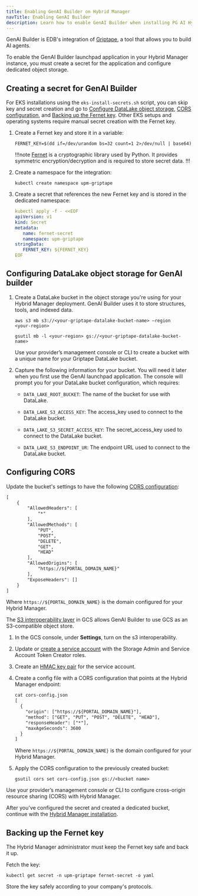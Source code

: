 ```yaml
---
title: Enabling GenAI Builder on Hybrid Manager
navTitle: Enabling GenAI Builder
description: Learn how to enable GenAI Builder when installing PG AI Hybrid Manager.
---
```


GenAI Builder is EDB's integration of [Griptape](https://www.griptape.ai/), a tool that allows you to build AI agents.

To enable the GenAI Builder launchpad application in your Hybrid Manager instance, you must create a secret for the application and configure dedicated object storage.

## Creating a secret for GenAI Builder

For EKS installations using the `eks-install-secrets.sh` script, you can skip key and secret creation and go to [Configure DataLake object storage](#configuring-datalake-object-storage-for-genai-builder), [CORS configuration](#configuring-cors), and [Backing up the Fernet key](#backing-up-the-fernet-key). Other EKS setups and operating systems require manual secret creation with the Fernet key.

1.  Create a Fernet key and store it in a variable: 

    ```shell
    FERNET_KEY=$(dd if=/dev/urandom bs=32 count=1 2>/dev/null | base64)
    ```

    !!!note
    [Fernet](https://github.com/fernet/spec/) is a cryptographic library used by Python. It provides symmetric encryption/decryption and is required to store secret data.
    !!!

1.  Create a namespace for the integration:

    ```shell
    kubectl create namespace upm-griptape
    ```

1.  Create a secret that references the new Fernet key and is stored in the dedicated namespace: 

    ```yaml
    kubectl apply -f - <<EOF
    apiVersion: v1
    kind: Secret
    metadata:
       name: fernet-secret
       namespace: upm-griptape
    stringData:
       FERNET_KEY: ${FERNET_KEY}
    EOF
    ```

## Configuring DataLake object storage for GenAI builder

1.  Create a DataLake bucket in the object storage you're using for your Hybrid Manager deployment. GenAI Builder uses it to store structures, tools, and indexed data.
 
    <TabContainer>
    <Tab title="AWS S3">
    
    ```shell
    aws s3 mb s3://<your-griptape-datalake-bucket-name> –region     <your-region>
    ```
    
    </Tab>
    
    <Tab title="Google Cloud Storage (GCS)">
    
    ```shell
    gsutil mb -l <your-region> gs://<your-griptape-datalake-bucket-name>
    ```
    
    </Tab>
    
    <Tab title="Other S3-compatible storage">
    
    Use your provider’s management console or CLI to create a bucket with a unique name for your Griptape DataLake bucket.
    
    </Tab>
    </TabContainer>

1.  Capture the following information for your bucket. You will need it later when you first use the GenAI launchpad application. The console will prompt you for your DataLake bucket configuration, which requires: 

    - `DATA_LAKE_ROOT_BUCKET`: The name of the bucket for use with DataLake. 

    - `DATA_LAKE_S3_ACCESS_KEY`: The access_key used to connect to the DataLake bucket.

    - `DATA_LAKE_S3_SECRET_ACCESS_KEY`: The secret_access_key used to connect to the DataLake bucket.
    
    - `DATA_LAKE_S3_ENDPOINT_UR`: The endpoint URL used to connect to the DataLake bucket.

## Configuring CORS

<TabContainer>
<Tab title="AWS S3">

Update the bucket's settings to have the following [CORS configuration](https://docs.aws.amazon.com/AmazonS3/latest/userguide/enabling-cors-examples.html):

```txt
[
    {
        "AllowedHeaders": [
            "*"
        ],
        "AllowedMethods": [
            "PUT",
            "POST",
            "DELETE",
            "GET",
            "HEAD"
        ],
        "AllowedOrigins": [
            "https://${PORTAL_DOMAIN_NAME}"
        ],
        "ExposeHeaders": []
    }
]
```

Where `https://${PORTAL_DOMAIN_NAME}` is the domain configured for your Hybrid Manager.

</Tab>
    
<Tab title="Google Cloud Storage (GCS)">

The [S3 interoperability layer](https://cloud.google.com/storage/docs/aws-simple-migration) in GCS allows GenAI Builder to use GCS as an S3-compatible object store.

1.  In the GCS console, under **Settings**, turn on the s3 interoperability. 

1.  Update or [create a service account](https://cloud.google.com/iam/docs/service-accounts-create#creating_a_service_account) with the Storage Admin and Service Account Token Creator roles. 

1.  Create an [HMAC key pair](https://cloud.google.com/storage/docs/authentication/managing-hmackeys#console) for the service account.

1.  Create a config file with a CORS configuration that points at the Hybrid Manager endpoint:

    ```txt
    cat cors-config.json
    [
      {
        "origin": ["https://${PORTAL_DOMAIN_NAME}"],
        "method": ["GET", "PUT", "POST", "DELETE", "HEAD"],
        "responseHeader": ["*"],
        "maxAgeSeconds": 3600
      }
    ]
    ```
    
    Where `https://${PORTAL_DOMAIN_NAME}` is the domain configured for your Hybrid Manager.

1.  Apply the CORS configuration to the previously created bucket:
    
    ```shell
    gsutil cors set cors-config.json gs://<bucket name>
    ```

</Tab>
    
<Tab title="Other S3-compatible storage">

Use your provider’s management console or CLI to configure cross-origin resource sharing (CORS) with Hybrid Manager.

</Tab>
</TabContainer>

After you've configured the secret and created a dedicated bucket, continue with the [Hybrid Manager installation](/edb-postgres-ai/hybrid-manager/install/).

## Backing up the Fernet key 

The Hybrid Manager administrator must keep the Fernet key safe and back it up.

Fetch the key: 

```shell
kubectl get secret -n upm-griptape fernet-secret -o yaml
```

Store the key safely according to your company's protocols.
